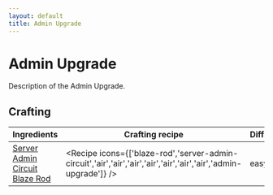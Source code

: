 ```yaml
---
layout: default
title: Admin Upgrade
---
```



Admin Upgrade
===================

Description of the Admin Upgrade.

## Crafting

| Ingredients | Crafting recipe | Difficulty |
| ----------- | --------------- | ------------- |
| [Server Admin Circuit](/items/server-admin-circuit)<br/>[Blaze Rod](https://minecraft.wiki/w/Blaze_Rod) | <Recipe icons={['blaze-rod','server-admin-circuit','air','air','air','air','air','air','air','admin-upgrade']} /> | easy |

